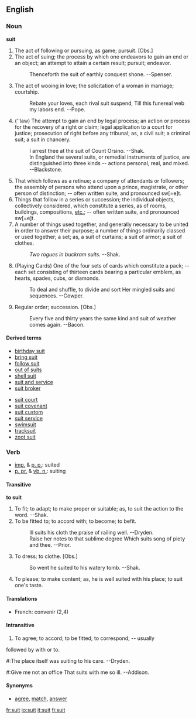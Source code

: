 ==English==
===Noun===
'''suit'''
# The act of following or pursuing, as game; pursuit. [Obs.]
# The act of suing; the process by which one endeavors to gain an end or an object; an attempt to attain a certain result; pursuit; endeavor.
#:Thenceforth the suit of earthly conquest shone. --Spenser.
# The act of wooing in love; the solicitation of a woman in marriage; courtship.
#:Rebate your loves, each rival suit suspend, Till this funereal web my labors end.  --Pope.
#(''law) The attempt to gain an end by legal process; an action or process for the recovery of a right or claim; legal application to a court for justice; prosecution of right before any tribunal; as, a civil suit; a criminal suit; a suit in chancery.
#:I arrest thee at the suit of Count Orsino. --Shak.
#:In England the several suits, or remedial instruments of justice, are distinguished into three kinds -- actions personal, real, and mixed.   --Blackstone.
# That which follows as a retinue; a company of attendants or followers; the assembly of persons who attend upon a prince, magistrate, or other person of distinction; --  often written suite, and pronounced sw[=e]t.
# Things that follow in a series or succession; the individual objects, collectively considered, which  constitute a series, as of rooms, buildings, compositions, [[etc.]]; -- often written suite, and pronounced sw[=e]t.
# A number of things used together, and generally necessary to be united in order to answer their purpose; a number of things ordinarily classed or used together; a set; as, a suit of curtains; a suit of armor; a suit of clothes.
#:''Two rogues in buckram suits.'' --Shak.
#(Playing Cards) One of the four sets of cards which constitute a pack; -- each set consisting of thirteen cards bearing a particular emblem, as hearts, spades, cubs, or diamonds.
#:To deal and shuffle, to divide and sort Her mingled suits and sequences.   --Cowper.
#Regular order; succession. [Obs.]
#:Every five and thirty years the same kind and suit of weather comes again.  --Bacon.

====Derived terms====
{{top}}
*[[birthday suit]]
*[[bring suit]]
*[[follow suit]]
*[[out of suits]]
*[[shell suit]]
*[[suit and service]]
*[[suit broker]]
{{mid}}
*[[suit court]]
*[[suit covenant]]
*[[suit custom]]
*[[suit service]]
*[[swimsuit]]
*[[tracksuit]]
*[[zoot suit]]
{{bottom}}

===Verb===
*[[imp.]] & [[p. p.]]: suited
*[[p. pr.]] & [[vb. n.]]: suiting

====Transitive====
'''to suit'''
#To fit; to adapt; to make proper or suitable; as, to suit the action to the word. --Shak.
#To be fitted to; to accord with; to become; to befit.
#:Ill suits his cloth the praise of railing well.  --Dryden.
#:Raise her notes to that sublime degree Which suits song of piety and thee.  --Prior.
#To dress; to clothe. [Obs.]
#:So went he suited to his watery tomb. --Shak.
#To please; to make content; as, he is well suited with his place; to suit one's taste.

====Translations====
*French: convenir (2,4)

====Intransitive====
#To agree; to accord; to be fitted; to correspond; -- usually
followed by with or to.
#:The place itself was suiting to his care. --Dryden.
#:Give me not an office That suits with me so ill.   --Addison.
====Synonyms====
*[[agree]], [[match]], [[answer]]

[[fr:suit]]
[[io:suit]]
[[it:suit]]
[[fi:suit]]